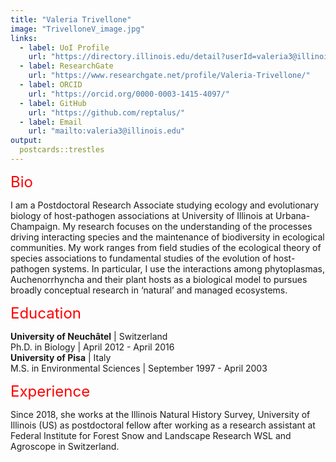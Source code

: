 ---
title: "Valeria Trivellone"
image: "TrivelloneV_image.jpg"
links:
  - label: UoI Profile
    url: "https://directory.illinois.edu/detail?userId=valeria3@illinois.edu&widgetId=15/"
  - label: ResearchGate
    url: "https://www.researchgate.net/profile/Valeria-Trivellone/"
  - label: ORCID
    url: "https://orcid.org/0000-0003-1415-4097/"
  - label: GitHub
    url: "https://github.com/reptalus/"
  - label: Email
    url: "mailto:valeria3@illinois.edu"
output:
  postcards::trestles
---
<font size="5" color="red">Bio</font>

I am a Postdoctoral Research Associate studying ecology and evolutionary biology of host-pathogen associations at University of Illinois at Urbana-Champaign. My research focuses on the understanding of the processes driving interacting species and the maintenance of biodiversity in ecological communities.
My work ranges from field studies of the ecological theory of species associations to fundamental studies of the evolution of host-pathogen systems. In particular, I use the interactions among phytoplasmas, Auchenorrhyncha and
their plant hosts as a biological model to pursues broadly conceptual research in ‘natural’ and managed ecosystems.

<font size="5" color="red">Education</font>

<b>University of Neuchâtel</b> | Switzerland \
Ph.D. in Biology | April 2012 - April 2016 \
<b>University of Pisa</b> | Italy \
M.S. in Environmental Sciences | September 1997 - April 2003 

<font size="5" color="red">Experience</font>

Since 2018, she works at the Illinois Natural History Survey, University of Illinois (US) as postdoctoral fellow after working as a research assistant at Federal Institute for Forest Snow and Landscape Research WSL and Agroscope in Switzerland.